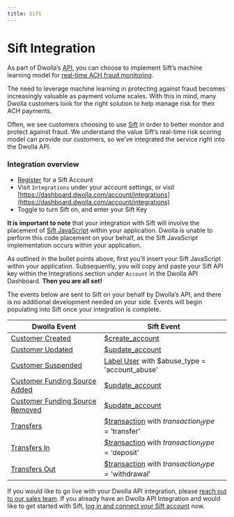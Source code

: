 ```yaml
---
title: Sift
---
```


# Sift Integration

As part of Dwolla’s [API](https://www.dwolla.com/platform), you can choose to implement Sift’s machine learning model for [real-time ACH fraud monitoring](https://www.dwolla.com/ach/automated-ach-fraud-monitoring).

The need to leverage machine learning in protecting against fraud becomes increasingly valuable as payment volume scales. With this in mind, many Dwolla customers look for the right solution to help manage risk for their ACH payments.

Often, we see customers choosing to use [Sift](https://sift.com/) in order to better monitor and protect against fraud. We understand the value Sift’s real-time risk scoring model can provide our customers, so we’ve integrated the service right into the Dwolla API.

### Integration overview

- [Register](https://sift.com/contact-us) for a Sift Account
- Visit `Integrations` under your account settings, or visit [https://dashboard.dwolla.com/account/integrations](https://dashboard.dwolla.com/account/integrations)
- Toggle to turn Sift on, and enter your Sift Key

**It is important to note** that your integration with Sift will involve the placement of [Sift JavaScript](https://sift.com/developers/docs/curl/javascript-api) within your application. Dwolla is unable to perform this code placement on your behalf, as the Sift JavaScript implementation occurs within your application.

As outlined in the bullet points above, first you’ll insert your Sift JavaScript within your application. Subsequently, you will copy and paste your Sift API key within the Integrations section under `Account` in the Dwolla API Dashboard. **Then you are all set!**

The events below are sent to Sift on your behalf by Dwolla’s API, and there is no additional development needed on your side. Events will begin populating into Sift once your integration is complete.

| Dwolla Event                                                                                     | Sift Event                                                                                                                           |
| ------------------------------------------------------------------------------------------------ | ------------------------------------------------------------------------------------------------------------------------------------ |
| [Customer Created](https://docs.dwolla.com/#create-a-customer)                                   | [\$create_account](https://sift.com/developers/docs/curl/events-api/reserved-events/content-status)                                  |
| [Customer Updated](https://docs.dwolla.com/#update-a-customer)                                   | [\$update_account](https://sift.com/developers/docs/curl/events-api/reserved-events/update-account)                                  |
| [Customer Suspended](https://docs.dwolla.com/#update-a-customer)                                 | [Label User](https://sift.com/developers/docs/curl/labels-api/label-user) with \$abuse_type = 'account_abuse'                        |
| [Customer Funding Source Added](https://docs.dwolla.com/#create-a-funding-source-for-a-customer) | [\$update_account](https://sift.com/developers/docs/curl/events-api/reserved-events/update-account)                                  |
| [Customer Funding Source Removed](https://docs.dwolla.com/#remove-a-funding-source)              | [\$update_account](https://sift.com/developers/docs/curl/events-api/reserved-events/update-account)                                  |
| [Transfers](https://docs.dwolla.com/#transfers)                                                  | [\$transaction](https://sift.com/developers/docs/curl/events-api/reserved-events/transaction) with $transaction_type = '$transfer'   |
| [Transfers In](https://docs.dwolla.com/#initiate-a-transfer)                                     | [\$transaction](https://sift.com/developers/docs/curl/events-api/reserved-events/transaction) with $transaction_type = '$deposit'    |
| [Transfers Out](https://docs.dwolla.com/#initiate-a-transfer)                                    | [\$transaction](https://sift.com/developers/docs/curl/events-api/reserved-events/transaction) with $transaction_type = '$withdrawal' |

If you would like to go live with your Dwolla API integration, please [reach out to our sales team](https://www.dwolla.com/get-started/). If you already have an Dwolla API Integration and would like to get started with Sift, [log in and connect your Sift account](https://dashboard.dwolla.com/account/integrations) now.
